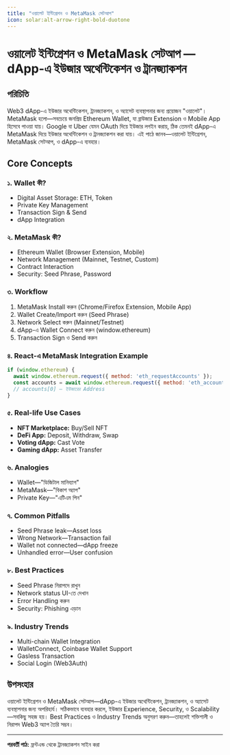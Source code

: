 ```yaml
---
title: "ওয়ালেট ইন্টিগ্রেশন ও MetaMask সেটআপ"
icon: solar:alt-arrow-right-bold-duotone
---
```


# ওয়ালেট ইন্টিগ্রেশন ও MetaMask সেটআপ — dApp-এ ইউজার অথেন্টিকেশন ও ট্রানজ্যাকশন

## পরিচিতি

Web3 dApp-এ ইউজার অথেন্টিকেশন, ট্রানজ্যাকশন, ও অ্যাসেট ব্যবস্থাপনার জন্য প্রয়োজন "ওয়ালেট"। MetaMask হলো—সবচেয়ে জনপ্রিয় Ethereum Wallet, যা ব্রাউজার Extension ও Mobile App হিসেবে পাওয়া যায়। Google বা Uber যেমন OAuth দিয়ে ইউজার লগইন করায়, ঠিক তেমনই dApp-এ MetaMask দিয়ে ইউজার অথেন্টিকেশন ও ট্রানজ্যাকশন করা যায়। এই পাঠে জানব—ওয়ালেট ইন্টিগ্রেশন, MetaMask সেটআপ, ও dApp-এ ব্যবহার।

## Core Concepts

### ১. Wallet কী?
- Digital Asset Storage: ETH, Token
- Private Key Management
- Transaction Sign & Send
- dApp Integration

### ২. MetaMask কী?
- Ethereum Wallet (Browser Extension, Mobile)
- Network Management (Mainnet, Testnet, Custom)
- Contract Interaction
- Security: Seed Phrase, Password

### ৩. Workflow
1. MetaMask Install করুন (Chrome/Firefox Extension, Mobile App)
2. Wallet Create/Import করুন (Seed Phrase)
3. Network Select করুন (Mainnet/Testnet)
4. dApp-এ Wallet Connect করুন (window.ethereum)
5. Transaction Sign ও Send করুন

### ৪. React-এ MetaMask Integration Example
```javascript
if (window.ethereum) {
  await window.ethereum.request({ method: 'eth_requestAccounts' });
  const accounts = await window.ethereum.request({ method: 'eth_accounts' });
  // accounts[0] — ইউজারের Address
}
```

### ৫. Real-life Use Cases
- **NFT Marketplace:** Buy/Sell NFT
- **DeFi App:** Deposit, Withdraw, Swap
- **Voting dApp:** Cast Vote
- **Gaming dApp:** Asset Transfer

### ৬. Analogies
- Wallet—"ডিজিটাল মানিব্যাগ"
- MetaMask—"বিকাশ অ্যাপ"
- Private Key—"এটিএম পিন"

### ৭. Common Pitfalls
- Seed Phrase leak—Asset loss
- Wrong Network—Transaction fail
- Wallet not connected—dApp freeze
- Unhandled error—User confusion

### ৮. Best Practices
- Seed Phrase নিরাপদে রাখুন
- Network status UI-তে দেখান
- Error Handling করুন
- Security: Phishing এড়ান

### ৯. Industry Trends
- Multi-chain Wallet Integration
- WalletConnect, Coinbase Wallet Support
- Gasless Transaction
- Social Login (Web3Auth)

## উপসংহার

ওয়ালেট ইন্টিগ্রেশন ও MetaMask সেটআপ—dApp-এ ইউজার অথেন্টিকেশন, ট্রানজ্যাকশন, ও অ্যাসেট ব্যবস্থাপনার জন্য অপরিহার্য। সঠিকভাবে ব্যবহার করলে, ইউজার Experience, Security, ও Scalability—সবকিছু সহজ হয়। Best Practices ও Industry Trends অনুসরণ করুন—তাহলেই শক্তিশালী ও নিরাপদ Web3 অ্যাপ তৈরি সম্ভব।

---

**পরবর্তী পাঠ:** ফ্রন্টএন্ড থেকে ট্রানজ্যাকশন সাইন করা
